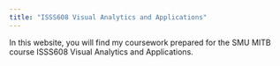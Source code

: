 ```yaml
---
title: "ISSS608 Visual Analytics and Applications"
---
```


In this website, you will find my coursework prepared for the SMU MITB course ISSS608 Visual Analytics and Applications.
